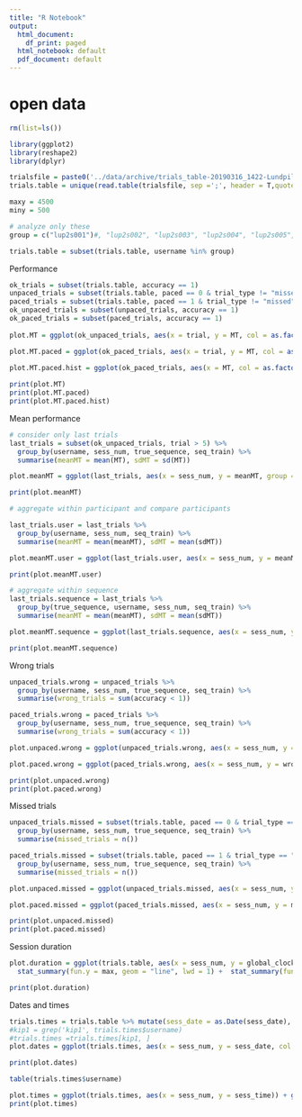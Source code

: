 ```yaml
---
title: "R Notebook"
output:
  html_document:
    df_print: paged
  html_notebook: default
  pdf_document: default
---
```


# open data
```r
rm(list=ls())

library(ggplot2)
library(reshape2)
library(dplyr)

trialsfile = paste0('../data/archive/trials_table-20190316_1422-Lundpilot2db.csv')
trials.table = unique(read.table(trialsfile, sep =';', header = T,quote = "")[-1])

maxy = 4500 
miny = 500 

# analyze only these
group = c("lup2s001")#, "lup2s002", "lup2s003", "lup2s004", "lup2s005", "lup2s006", "lup2s007", "lup2s008", "lup2s009")

trials.table = subset(trials.table, username %in% group)

```


Performance
```r

ok_trials = subset(trials.table, accuracy == 1)
unpaced_trials = subset(trials.table, paced == 0 & trial_type != "missed")
paced_trials = subset(trials.table, paced == 1 & trial_type != "missed")
ok_unpaced_trials = subset(unpaced_trials, accuracy == 1)
ok_paced_trials = subset(paced_trials, accuracy == 1)
                      
plot.MT = ggplot(ok_unpaced_trials, aes(x = trial, y = MT, col = as.factor(seq_train), group = true_sequence)) + geom_line(lwd=1) + geom_point() + ylim(miny, maxy) + facet_grid( username ~ sess_num) + theme(legend.position="bottom") + theme_bw()

plot.MT.paced = ggplot(ok_paced_trials, aes(x = trial, y = MT, col = as.factor(seq_train), group = true_sequence)) + geom_line(lwd=1) + geom_point() + ylim(miny, maxy) + facet_grid( username ~ sess_num) + theme(legend.position="none") + theme_bw()

plot.MT.paced.hist = ggplot(ok_paced_trials, aes(x = MT, col = as.factor(seq_train), group = true_sequence)) + geom_histogram(bins = 50) + facet_grid(  username ~ . ) + theme(legend.position="none") + theme_bw()
 
print(plot.MT)
print(plot.MT.paced)
print(plot.MT.paced.hist)

```



Mean performance
```r

# consider only last trials 
last_trials = subset(ok_unpaced_trials, trial > 5) %>% 
  group_by(username, sess_num, true_sequence, seq_train) %>% 
  summarise(meanMT = mean(MT), sdMT = sd(MT))

plot.meanMT = ggplot(last_trials, aes(x = sess_num, y = meanMT, group = true_sequence, col = as.factor(seq_train))) + geom_line(lwd=1) + geom_point() + facet_grid( seq_train ~ username ) + theme(legend.position="bottom") + theme_bw()

print(plot.meanMT)

# aggregate within participant and compare participants

last_trials.user = last_trials %>% 
  group_by(username, sess_num, seq_train) %>% 
  summarise(meanMT = mean(meanMT), sdMT = mean(sdMT))

plot.meanMT.user = ggplot(last_trials.user, aes(x = sess_num, y = meanMT, col = username, lty = as.factor(seq_train), shape = as.factor(seq_train))) + geom_line(lwd=1) + geom_point(size = 3) + facet_grid( .~ seq_train) + theme_bw()

print(plot.meanMT.user)

# aggregate within sequence 
last_trials.sequence = last_trials %>% 
  group_by(true_sequence, username, sess_num, seq_train) %>% 
  summarise(meanMT = mean(meanMT), sdMT = mean(sdMT))

plot.meanMT.sequence = ggplot(last_trials.sequence, aes(x = sess_num, y = meanMT, group = username, lty = as.factor(seq_train), col = username)) + geom_line(lwd=1) + geom_point(size = 3) + facet_grid( seq_train ~ true_sequence ) + theme_bw() + theme(legend.position="bottom") 

print(plot.meanMT.sequence)


```

Wrong trials 

```r

unpaced_trials.wrong = unpaced_trials %>% 
  group_by(username, sess_num, true_sequence, seq_train) %>% 
  summarise(wrong_trials = sum(accuracy < 1))

paced_trials.wrong = paced_trials %>% 
  group_by(username, sess_num, true_sequence, seq_train) %>% 
  summarise(wrong_trials = sum(accuracy < 1))

plot.unpaced.wrong = ggplot(unpaced_trials.wrong, aes(x = sess_num, y = wrong_trials, col = true_sequence, group = true_sequence, lty = as.factor(seq_train))) + geom_line(lwd=1) + geom_point() + facet_grid( username ~ .) + theme(legend.position="none") + theme_bw()

plot.paced.wrong = ggplot(paced_trials.wrong, aes(x = sess_num, y = wrong_trials, col = true_sequence, group = true_sequence, lty = as.factor(seq_train))) + geom_line(lwd=1) + geom_point() + facet_grid( username ~ .) + theme(legend.position="none") + theme_bw()

print(plot.unpaced.wrong)
print(plot.paced.wrong)

```


Missed trials 

```r

unpaced_trials.missed = subset(trials.table, paced == 0 & trial_type == "missed") %>% 
  group_by(username, sess_num, true_sequence, seq_train) %>% 
  summarise(missed_trials = n())

paced_trials.missed = subset(trials.table, paced == 1 & trial_type == "missed") %>% 
  group_by(username, sess_num, true_sequence, seq_train) %>% 
  summarise(missed_trials = n())

plot.unpaced.missed = ggplot(unpaced_trials.missed, aes(x = sess_num, y = missed_trials, col = true_sequence, group = true_sequence, lty = as.factor(seq_train))) + geom_line(lwd=1) + geom_point() + facet_grid( username ~ .) + theme(legend.position="none")

plot.paced.missed = ggplot(paced_trials.missed, aes(x = sess_num, y = missed_trials, col = true_sequence, group = true_sequence, lty = as.factor(seq_train))) + geom_line(lwd=1) + geom_point() + facet_grid( username ~ .) + theme(legend.position="none")

print(plot.unpaced.missed)
print(plot.paced.missed)

```


Session duration
```r
plot.duration = ggplot(trials.table, aes(x = sess_num, y = global_clock/60, col = username, group = username)) + 
  stat_summary(fun.y = max, geom = "line", lwd = 1) +  stat_summary(fun.y = max, geom = "point") + ylab("Session duration")

print(plot.duration)

```


Dates and times
```r

trials.times = trials.table %>% mutate(sess_date = as.Date(sess_date), sess_time = as.POSIXct(sess_time, format="%H:%M:%S")) %>% group_by(username, sess_num, sess_date, sess_time, sess_type) %>% sample_n(1) 
#kip1 = grep('kip1', trials.times$username)
#trials.times =trials.times[kip1, ]
plot.dates = ggplot(trials.times, aes(x = sess_num, y = sess_date, col = username, group = username)) + geom_line() + geom_point() + xlab("Session number") + ylab("Session date") + scale_y_date()

print(plot.dates)

table(trials.times$username)

plot.times = ggplot(trials.times, aes(x = sess_num, y = sess_time)) + geom_line() + geom_point() + xlab("Session number") + ylab("Session time") + facet_grid( . ~ username)
print(plot.times)

```


